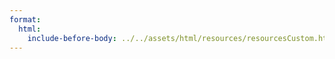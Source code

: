 ---
format: 
  html:
    include-before-body: ../../assets/html/resources/resourcesCustom.html
---
